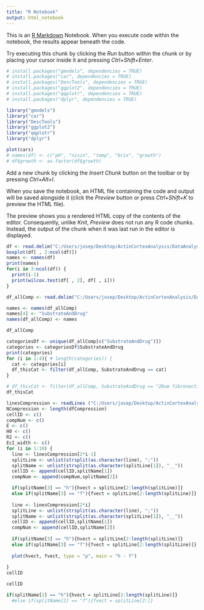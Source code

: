 ```yaml
---
title: "R Notebook"
output: html_notebook
---
```


This is an [R Markdown](http://rmarkdown.rstudio.com) Notebook. When you execute code within the notebook, the results appear beneath the code. 

Try executing this chunk by clicking the *Run* button within the chunk or by placing your cursor inside it and pressing *Ctrl+Shift+Enter*. 

```r
# install.packages("gmodels", dependencies = TRUE)
# install.packages("car", dependencies = TRUE)
# install.packages("DescTools", dependencies = TRUE)
# install.packages("ggplot2", dependencies = TRUE)
# install.packages("qqplotr", dependencies = TRUE)
# install.packages("dplyr", dependencies = TRUE)
```


```r
library("gmodels")
library("car")
library("DescTools")
library("ggplot2")
library("qqplotr")
library("dplyr")
```


```r
plot(cars)
# names(df) <- c("pH", "nisin", "temp", "brix", "growth")
# df$growth <- as.factor(df$growth)
```

Add a new chunk by clicking the *Insert Chunk* button on the toolbar or by pressing *Ctrl+Alt+I*.

When you save the notebook, an HTML file containing the code and output will be saved alongside it (click the *Preview* button or press *Ctrl+Shift+K* to preview the HTML file).

The preview shows you a rendered HTML copy of the contents of the editor. Consequently, unlike *Knit*, *Preview* does not run any R code chunks. Instead, the output of the chunk when it was last run in the editor is displayed.



```r
df <- read.delim("C:/Users/josep/Desktop/ActinCortexAnalysis/DataAnalysis/TestDataSet/testStats03_FakeData.csv", header = TRUE, sep = ",")
boxplot(df[ , 2:ncol(df)])
names <- names(df)
print(names)
for(i in 3:ncol(df)) { 
  print(i-1)
  print(wilcox.test(df[ , 2], df[ , i]))
}

```


```r
df_allComp <- read.delim("C:/Users/josep/Desktop/ActinCortexAnalysis/DataAnalysis/TestDataSet/testStats01_allComp.csv", header = TRUE, sep = ",")

names <- names(df_allComp)
names[4] <- "SubstrateAndDrug"
names(df_allComp) <- names

df_allComp
```


```r

categoriesDf <- unique(df_allComp[c("SubstrateAndDrug")])
categories <- categoriesDf$SubstrateAndDrug
print(categories)
for (i in 1:4){ # length(categories)) {
  cat <- categories[i]
  df_thisCat <- filter(df_allComp, SubstrateAndDrug == cat)
}

# df_thisCat <- filter(df_allComp, SubstrateAndDrug == "20um fibronectin discs & doxycyclin")
df_thisCat

```




```r
linesCompression <- readLines ("C:/Users/josep/Desktop/ActinCortexAnalysis/DataAnalysis/TestDataSet/21-06-06_testFitCompression.txt")
NCompression <- length(dfCompression)
cellID <- c()
compNum <- c()
E <- c()
H0 <- c()
R2 <- c()
EcI_width <- c()
for (i in 1:10) {
  line <- linesCompression[2*i-1]
  splitLine <- unlist(strsplit(as.character(line), ";"))
  splitName <- unlist(strsplit(as.character(splitLine[1]), "__"))
  cellID <- append(cellID,splitName[1])
  compNum <- append(compNum,splitName[2])

  if(splitName[3] == "h"){hvect = splitLine[2:length(splitLine)]}
  else if(splitName[3] == "f"){fvect = splitLine[2:length(splitLine)]}
  
  line <- linesCompression[2*i]
  splitLine <- unlist(strsplit(as.character(line), ";"))
  splitName <- unlist(strsplit(as.character(splitLine[1]), "__"))
  cellID <- append(cellID,splitName[1])
  compNum <- append(cellID,splitName[2])
  
  if(splitName[3] == "h"){hvect = splitLine[2:length(splitLine)]}
  else if(splitName[3] == "f"){fvect = splitLine[2:length(splitLine)]}
  
  plot(hvect, fvect, type = "p", main = "h - f")
  
}
cellID
```



```r
cellID

if(splitName[2] == "h"){hvect = splitLine[2:length(splitLine)]}
  #else if(splitName[2] == "f"){fvect = splitLine[2:]}
```

